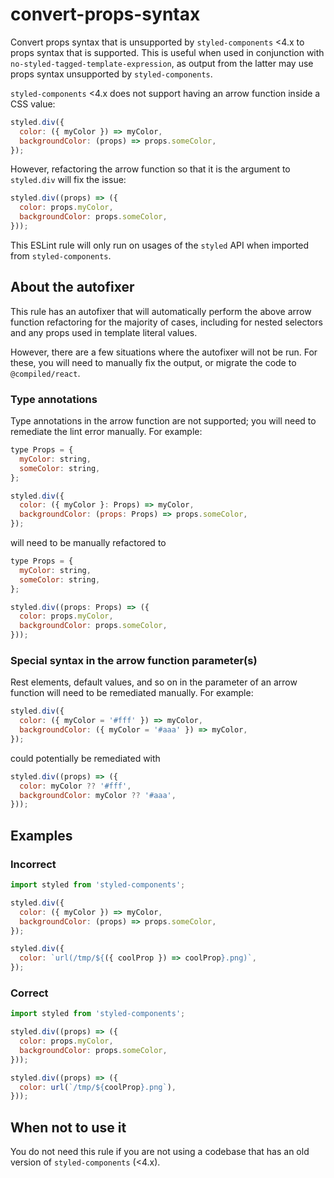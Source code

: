 # convert-props-syntax

Convert props syntax that is unsupported by `styled-components` <4.x to props syntax that is supported. This is useful when used in conjunction with `no-styled-tagged-template-expression`, as output from the latter may use props syntax unsupported by `styled-components`.

`styled-components` <4.x does not support having an arrow function inside a CSS value:

```js
styled.div({
  color: ({ myColor }) => myColor,
  backgroundColor: (props) => props.someColor,
});
```

However, refactoring the arrow function so that it is the argument to `styled.div` will fix the issue:

```js
styled.div((props) => ({
  color: props.myColor,
  backgroundColor: props.someColor,
}));
```

This ESLint rule will only run on usages of the `styled` API when imported from `styled-components`.

## About the autofixer

This rule has an autofixer that will automatically perform the above arrow function refactoring for the majority of cases, including for nested selectors and any props used in template literal values.

However, there are a few situations where the autofixer will not be run. For these, you will need to manually fix the output, or migrate the code to `@compiled/react`.

### Type annotations

Type annotations in the arrow function are not supported; you will need to remediate the lint error manually. For example:

```js
type Props = {
  myColor: string,
  someColor: string,
};

styled.div({
  color: ({ myColor }: Props) => myColor,
  backgroundColor: (props: Props) => props.someColor,
});
```

will need to be manually refactored to

```js
type Props = {
  myColor: string,
  someColor: string,
};

styled.div((props: Props) => ({
  color: props.myColor,
  backgroundColor: props.someColor,
}));
```

### Special syntax in the arrow function parameter(s)

Rest elements, default values, and so on in the parameter of an arrow function will need to be remediated manually. For example:

```js
styled.div({
  color: ({ myColor = '#fff' }) => myColor,
  backgroundColor: ({ myColor = '#aaa' }) => myColor,
});
```

could potentially be remediated with

```js
styled.div((props) => ({
  color: myColor ?? '#fff',
  backgroundColor: myColor ?? '#aaa',
}));
```

## Examples

### Incorrect

```js
import styled from 'styled-components';

styled.div({
  color: ({ myColor }) => myColor,
  backgroundColor: (props) => props.someColor,
});

styled.div({
  color: `url(/tmp/${({ coolProp }) => coolProp}.png)`,
});
```

### Correct

```js
import styled from 'styled-components';

styled.div((props) => ({
  color: props.myColor,
  backgroundColor: props.someColor,
}));

styled.div((props) => ({
  color: url(`/tmp/${coolProp}.png`),
}));
```

## When not to use it

You do not need this rule if you are not using a codebase that has an old version of `styled-components` (<4.x).
